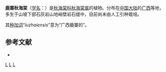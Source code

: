 {{Speciesbox
| taxon = Begonia luzhaiensis
| authority =[[T.C.Ku|T.C.Ku]], 1999
}}

'''鹿寨秋海棠'''（[[学名|学名]]：{{lang|la|''Begonia luzhaiensis''}}）是[[秋海棠科|秋海棠科]][[秋海棠属|秋海棠属]]的植物。分布在[[中国大陆|中国大陆]]的[[广西|广西]]等地，多生于山坡下部石灰岩山地峭壁岩石缝中，目前尚未由人工引种栽培。

其[[种加词|种加词]]“''luzhaiensis''”意为“广西鹿寨的”。

== 参考文献 ==
<div class="references-small">
* {{cite web| url =http://www.bioinfo.cn/db05/KmzwSpecies.php?action=view&id=29440| title =鹿寨秋海棠| work =《中国高等植物数据库全库》| publisher =中国科学院微生物研究所| author =昆明植物研究所| accessdate =2009-02-26| deadurl =yes| archiveurl =https://web.archive.org/web/20160305014919/http://www.bioinfo.cn/db05/KmzwSpecies.php?action=view&id=29440| archivedate =2016-03-05}}
</div>
{{Taxonbar|from=Q11174987}}

[[Category:秋海棠属|L]]
[[Category:广西植物|L]]
[[Category:1999年描述的植物|L]]


{{植物小作品}}